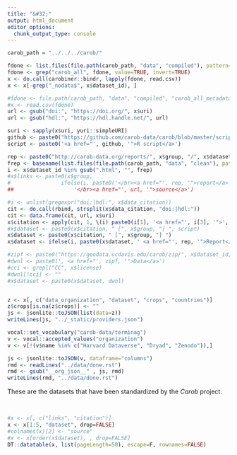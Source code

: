 ```yaml
---
title: "&#32;"
output: html_document
editor_options: 
  chunk_output_type: console
---
```


```r
carob_path = "../../../carob/"

fdone <- list.files(file.path(carob_path, "data", "compiled"), pattern="_metadata.csv$", full=TRUE)
fdone <- grep("carob_all", fdone, value=TRUE, invert=TRUE)
x <- do.call(carobiner::bindr, lapply(fdone, read.csv))
x <- x[-grep("_nodata$", x$dataset_id), ]

#fdone <- file.path(carob_path, "data", "compiled", "carob_all_metadata.csv")
#x <- read.csv(fdone)
url <- gsub("doi:", "https://doi.org/", x$uri)
url <- gsub("hdl:", "https://hdl.handle.net/", url)

suri <- sapply(x$uri, yuri::simpleURI)
github <- paste0("https://github.com/carob-data/carob/blob/master/scripts/", x$group, "/", suri, ".R")
script <- paste0('<a href="', github, '">R script</a>')

rep <- paste0("http://carob-data.org/reports/", x$group, "/", x$dataset_id, ".html")
frep <- basename(list.files(file.path(carob_path, "data", "clean"), pattern="html$", recursive = TRUE))
i <- x$dataset_id %in% gsub(".html", "", frep)
#x$links <- paste0(x$group, 
#                ifelse(i, paste0('</br><a href="', rep, '">report</a>'), ""), "")
##                   '</br><a href="', url, '">source</a>')

#i <- unlist(gregexpr("doi:|hdl:", x$data_citation))
cit <- do.call(rbind, strsplit(x$data_citation, "doi:|hdl:"))
cit <- data.frame(cit, url, x$uri)
x$citation <- apply(cit, 1, \(i) paste0(i[1], '<a href="', i[3], '">', i[4], '</a>'))
#x$dataset <- paste0(x$citation, " [", x$group, "] ", script)
x$dataset <- paste0(x$citation, " [", x$group, "] ")
x$dataset <- ifelse(i, paste0(x$dataset, ' <a href="', rep, '">Report</a>'), x$dataset)

#zipf <- paste0("https://geodata.ucdavis.edu/carob/zip/", x$dataset_id, ".zip")
#dwnl <- paste0(', <a href="', zipf, '">Data</a>')
#cci <- grepl("CC", x$license)
#dwnl[!cci] <- ""
#x$dataset <- paste0(x$dataset, dwnl)


z <- x[, c("data_organization", "dataset", "crops", "countries")]
z$crops[is.na(z$crops)] <- ""
js <- jsonlite::toJSON(list(data=z))
writeLines(js, "../_static/providers.json")

vocal::set_vocabulary("carob-data/terminag")
v <- vocal::accepted_values("organization")
v <- v[!(v$name %in% c("Harvard Dataverse", "Dryad", "Zenodo")),]

js <- jsonlite::toJSON(v, dataframe="columns")
rmd <- readLines("../data/done.rst")
rmd <- gsub("__org_json__" , js, rmd)
writeLines(rmd, "../data/done.rst")

```

These are the datasets that have been standardized by the *Carob* project.

</br>

```r
#x <- x[, c("links", "citation")]
x <- x[1:5, "dataset", drop=FALSE]
#colnames(x)[2] <- "source"
#x <- x[order(x$dataset), , drop=FALSE]
DT::datatable(x, list(pageLength=50), escape=F, rownames=FALSE)
```

